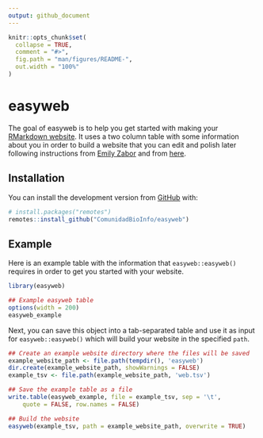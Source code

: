 ```yaml
---
output: github_document
---
```


<!-- README.md is generated from README.Rmd. Please edit that file -->

```r
knitr::opts_chunk$set(
  collapse = TRUE,
  comment = "#>",
  fig.path = "man/figures/README-",
  out.width = "100%"
)
```
# easyweb

<!-- badges: start -->
<!-- badges: end -->

The goal of easyweb is to help you get started with making your [RMarkdown website](https://bookdown.org/yihui/rmarkdown/rmarkdown-site.html). It uses a two column table with some information about you in order to build a website that you can edit and polish later following instructions from [Emily Zabor](http://www.emilyzabor.com/tutorials/rmarkdown_websites_tutorial.html) and from [here](https://robertmitchellv.com/blog-building-site-with-rmarkdown.html).

## Installation

You can install the development version from [GitHub](https://github.com/) with:

``` r
# install.packages("remotes")
remotes::install_github("ComunidadBioInfo/easyweb")
```
## Example

Here is an example table with the information that `easyweb::easyweb()` requires in order to get you started with your website.

```r
library(easyweb)

## Example easyweb table
options(width = 200)
easyweb_example
```

Next, you can save this object into a tab-separated table and use it as input for `easyweb::easyweb()` which will build your website in the specified `path`.

```r
## Create an example website directory where the files will be saved
example_website_path <- file.path(tempdir(), 'easyweb')
dir.create(example_website_path, showWarnings = FALSE)
example_tsv <- file.path(example_website_path, 'web.tsv')

## Save the example table as a file
write.table(easyweb_example, file = example_tsv, sep = '\t',
    quote = FALSE, row.names = FALSE)

## Build the website
easyweb(example_tsv, path = example_website_path, overwrite = TRUE)
```

